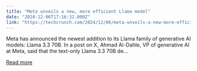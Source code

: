 ```yaml
---
title: "Meta unveils a new, more efficient Llama model"
date: "2024-12-06T17:16:32.000Z"
link: "https://techcrunch.com/2024/12/06/meta-unveils-a-new-more-efficient-llama-model/"
---
```


Meta has announced the newest addition to its Llama family of generative AI models: Llama 3.3 70B. In a post on X, Ahmad Al-Dahle, VP of generative AI at Meta, said that the text-only Llama 3.3 70B de...

[Read more](https://techcrunch.com/2024/12/06/meta-unveils-a-new-more-efficient-llama-model/)

